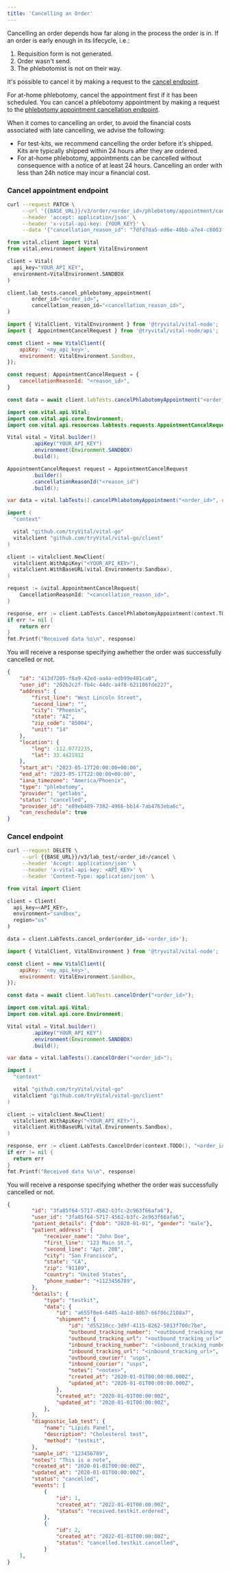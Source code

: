 ```yaml
---
title: 'Cancelling an Order'
---
```


Cancelling an order depends how far along in the process the order is in. If an order is early enough in its lifecycle, i.e.:

1. Requisition form is not generated.
2. Order wasn't send.
3. The phlebotomist is not on their way.

It's possible to cancel it by making a request to the [cancel endpoint](/lab/workflow/cancelling-an-order#cancel-endpoint).

For at-home phlebotomy, cancel the appointment first if it has been scheduled. You can cancel a phlebotomy appointment by making a request to the [phlebotomy appointment cancellation endpoint](/lab/workflow/cancelling-an-order#cancel-appointment-endpoint).

<Warning>
When it comes to cancelling an order, to avoid the financial costs associated with late cancelling, we advise the following:

* For test-kits, we recommend cancelling the order before it's shipped. Kits are typically shipped within 24 hours after they are ordered.
* For at-home phlebotomy, appointments can be cancelled without consequence with a notice of at least 24 hours. Cancelling an order with less than 24h notice may incur a financial cost.
</Warning>

### Cancel appointment endpoint

<CodeGroup>

```bash cURL
curl --request PATCH \
     --url '{{BASE_URL}}/v3/order/<order_id>/phlebotomy/appointment/cancel' \
     --header 'accept: application/json' \
     --header 'x-vital-api-key: {YOUR_KEY}' \
     --data '{"cancellation_reason_id": "7dfd7da5-ed6e-40bb-a7e4-c8003f0c10a9"}'
```

```python Python
from vital.client import Vital
from vital.environment import VitalEnvironment

client = Vital(
  api_key="YOUR_API_KEY",
  environment=VitalEnvironment.SANDBOX
)

client.lab_tests.cancel_phlebotomy_appointment(
		order_id="<order_id>",
		cancellation_reason_id="<cancellation_reason_id>",
)
```

```javascript Node
import { VitalClient, VitalEnvironment } from '@tryvital/vital-node';
import {  AppointmentCancelRequest } from '@tryvital/vital-node/api';

const client = new VitalClient({
    apiKey: '<my_api_key>',
    environment: VitalEnvironment.Sandbox,
});

const request: AppointmentCancelRequest = {
    cancellationReasonId: "<reason_id>",
}

const data = await client.labTests.cancelPhlabotomyAppointment("<order_id>", request);
```

```java Java
import com.vital.api.Vital;
import com.vital.api.core.Environment;
import com.vital.api.resources.labtests.requests.AppointmentCancelRequest;

Vital vital = Vital.builder()
        .apiKey("YOUR_API_KEY")
        .environment(Environment.SANDBOX)
        .build();

AppointmentCancelRequest request = AppointmentCancelRequest
        .builder()
        .cancellationReasonId("<reason_id")
        .build();

var data = vital.labTests().cancelPhlabotomyAppointment("<order_id>", request);
```

```go Go
import (
  "context"

  vital "github.com/tryVital/vital-go"
  vitalclient "github.com/tryVital/vital-go/client"
)

client := vitalclient.NewClient(
  vitalclient.WithApiKey("<YOUR_API_KEY>"),
  vitalclient.WithBaseURL(vital.Environments.Sandbox),
)

request := &vital.AppointmentCancelRequest{
    CancellationReasonId: "<cancellation_reason_id>",
}

response, err := client.LabTests.CancelPhlabotomyAppointment(context.TODO(), "<order_id>", request)
if err != nil {
    return err
}
fmt.Printf("Received data %s\n", response)
```

</CodeGroup>

You will receive a response specifying awhether the order was successfully cancelled or not.

```json Appointent Cancellation response
{
    "id": "413d7205-f8a9-42ed-aa4a-edb99e481ca0",
    "user_id": "202b2c2f-fb4c-44dc-a4f8-621186fde227",
    "address": {
        "first_line": "West Lincoln Street",
        "second_line": "",
        "city": "Phoenix",
        "state": "AZ",
        "zip_code": "85004",
        "unit": "14"
    },
    "location": {
        "lng": -112.0772235,
        "lat": 33.4421912
    },
    "start_at": "2023-05-17T20:00:00+00:00",
    "end_at": "2023-05-17T22:00:00+00:00",
    "iana_timezone": "America/Phoenix",
    "type": "phlebotomy",
    "provider": "getlabs",
    "status": "cancelled",
    "provider_id": "e89eb489-7382-4966-bb14-7ab4763eba6c",
    "can_reschedule": true
}
```

### Cancel endpoint

<CodeGroup>

```bash cURL
curl --request DELETE \
     --url {{BASE_URL}}/v3/lab_test/<order_id>/cancel \
     --header 'Accept: application/json' \
     --header 'x-vital-api-key: <API_KEY>' \
     --header 'Content-Type: application/json' \
```

```python Python
from vital import Client

client = Client(
  api_key=<API_KEY>,
  environment="sandbox",
  region="us"
)

data = client.LabTests.cancel_order(order_id='<order_id>');
```

```javascript Node
import { VitalClient, VitalEnvironment } from '@tryvital/vital-node';

const client = new VitalClient({
    apiKey: '<my_api_key>',
    environment: VitalEnvironment.Sandbox,
});

const data = await client.labTests.cancelOrder("<order_id>");
```


```java Java
import com.vital.api.Vital;
import com.vital.api.core.Environment;

Vital vital = Vital.builder()
        .apiKey("YOUR_API_KEY")
        .environment(Environment.SANDBOX)
        .build();

var data = vital.labTests().cancelOrder("<order_id>");
```

```go Go
import (
  "context"

  vital "github.com/tryVital/vital-go"
  vitalclient "github.com/tryVital/vital-go/client"
)

client := vitalclient.NewClient(
  vitalclient.WithApiKey("<YOUR_API_KEY>"),
  vitalclient.WithBaseURL(vital.Environments.Sandbox),
)

response, err := client.LabTests.CancelOrder(context.TODO(), "<order_id>")
if err != nil {
  return err
}
fmt.Printf("Received data %s\n", response)
```

</CodeGroup>

You will receive a response specifying whether the order was successfully cancelled or not.

```json Cancellation response
{
        "id": "3fa85f64-5717-4562-b3fc-2c963f66afa6"),
        "user_id": "3fa85f64-5717-4562-b3fc-2c963f66afa6",
        "patient_details": {"dob": "2020-01-01", "gender": "male"},
        "patient_address": {
            "receiver_name": "John Doe",
            "first_line": "123 Main St.",
            "second_line": "Apt. 208",
            "city": "San Francisco",
            "state": "CA",
            "zip": "91189",
            "country": "United States",
            "phone_number": "+1123456789",
        },
        "details": {
            "type": "testkit",
            "data": {
                "id": "a655f0e4-6405-4a1d-80b7-66f06c2108a7",
                "shipment": {
                    "id": "d55210cc-3d9f-4115-8262-5013f700c7be",
                    "outbound_tracking_number": "<outbound_tracking_number>",
                    "outbound_tracking_url": "<outbound_tracking_url>",
                    "inbound_tracking_number": "<inbound_tracking_number>",
                    "inbound_tracking_url": "<inbound_tracking_url>",
                    "outbound_courier": "usps",
                    "inbound_courier": "usps",
                    "notes": "<notes>",
                    "created_at": "2020-01-01T00:00:00.000Z",
                    "updated_at": "2020-01-01T00:00:00.000Z",
                },
                "created_at": "2020-01-01T00:00:00Z",
                "updated_at": "2020-01-01T00:00:00Z",
            },
        },
        "diagnostic_lab_test": {
            "name": "Lipids Panel",
            "description": "Cholesterol test",
            "method": "testkit",
        },
        "sample_id": "123456789",
        "notes": "This is a note",
        "created_at": "2020-01-01T00:00:00Z",
        "updated_at": "2020-01-01T00:00:00Z",
        "status": "cancelled",
        "events": [
            {
                "id": 1,
                "created_at": "2022-01-01T00:00:00Z",
                "status": "received.testkit.ordered",
            },
            {
                "id": 2,
                "created_at": "2022-01-01T00:00:00Z",
                "status": "cancelled.testkit.cancelled",
            }
    ],
}
```
